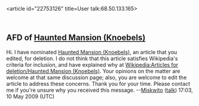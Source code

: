 <article id="22753126" title=User talk:68.50.133.165>
	<talkpage id="22753126" title="User talk:68.50.133.165">
==AFD of [[Haunted Mansion (Knoebels)]]==
Hi. I have nominated [[Haunted Mansion (Knoebels)]], an article that you edited, for deletion. I do not think that this article satisfies Wikipedia's criteria for inclusion, and have explained why at [[Wikipedia:Articles for deletion/Haunted Mansion (Knoebels)]]. Your opinions on the matter are welcome at that same discussion page; also, you are welcome to edit the article to address these concerns. Thank you for your time.
Please contact me if you're unsure why you received this message. --[[User:Miskwito|Miskwito]] ([[User talk:Miskwito|talk]]) 17:03, 10 May 2009 (UTC)
	</talkpage>
</article>